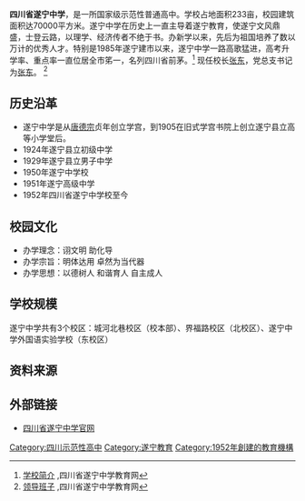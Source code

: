 {{Infobox School
| name           = 四川省遂宁中学校
| image          = 
| motto          = 团结 爱校 敬业 奉献
| established    = 公元785（学宫）
                              公元1905（遂宁中学）
| type           = 中学
| religion       = 
| affiliation    = 
| district       = 
| grades         = 初一至高三
| president      = 
| principal      = [[张东|张东]]
| vice_principal =
| dean           = 
| college        = 
| house          = 
| su             =
| sc             =
| cs             =
| cc             =
| faculty        = 
| staff          = 
| students       = 9576
| athletics      = 
| conference     = 
| tree           = 
| colors         = 
| mascot         = 
| magazine       = 
| free_label     = 
| free_text      = 
| free_label2    = 
| free_text2     = 
| free_label3    = 
| free_text3     = 
| free_label4    = 
| free_text4     = 
| free_label5    = 
| free_text5     = 
| address        = {{CHN}}[[四川省|四川省]][[遂宁市|遂宁市]][[船山区|船山区]]育才西路
| fax               = 
| mail             = 
| website        = https://www.snzxedu.cn
}}
'''四川省遂宁中学'''，是一所国家级示范性普通高中。学校占地面积233亩，校园建筑面积达70000平方米。遂宁中学在历史上一直主导着遂宁教育，使遂宁文风鼎盛，士登云路，以理学、经济传者不绝于书。办新学以来，先后为祖国培养了数以万计的优秀人才。特别是1985年遂宁建市以来，遂宁中学一路高歌猛进，高考升学率、重点率一直位居全市笫一，名列四川省前茅。<ref>[http://www.snzxedu.cn/Category_27/Index.aspx 学校简介] {{Wayback|url=http://www.snzxedu.cn/Category_27/Index.aspx |date=20150402234551 }},四川省遂宁中学教育网</ref>
现任校长[[张东|张东]]，党总支书记为[[张东|张东]]。
<ref>[http://www.snzxedu.cn/Category_75/Index.aspx 领导班子] {{Wayback|url=http://www.snzxedu.cn/Category_75/Index.aspx |date=20150402120047 }},四川省遂宁中学教育网</ref>

==历史沿革==
*遂宁中学是从[[唐德宗|唐德宗]]贞年创立学宫，到1905在旧式学宫书院上创立遂宁县立高等小学堂后。
*1924年遂宁县立初级中学
*1929年遂宁县立男子中学
*1950年遂宁中学校
*1951年遂宁高级中学
*1952年四川省遂宁中学校至今

==校园文化==
*办学理念：诩文明 助化导
*办学宗旨：明体达用 卓然为当代器
*办学思想：以德树人 和谐育人 自主成人

==学校规模==
遂宁中学共有3个校区：城河北巷校区（校本部）、界福路校区（北校区）、遂宁中学外国语实验学校（东校区）

==资料来源==
{{reflist|2}}
==外部链接==
*[https://web.archive.org/web/20190124012638/http://www.snzxedu.net/ 四川省遂宁中学官网]

{{四川省一级示范性普通高级中学}}
[[Category:四川示范性高中|Category:四川示范性高中]]
[[Category:遂宁教育|Category:遂宁教育]]
[[Category:1952年創建的教育機構|Category:1952年創建的教育機構]]